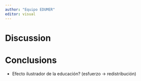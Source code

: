 ```yaml
---
author: "Equipo EDUMER"
editor: visual
---
```


# Discussion



# Conclusions

-   Efecto ilustrador de la educación? (esfuerzo -\> redistribución)

